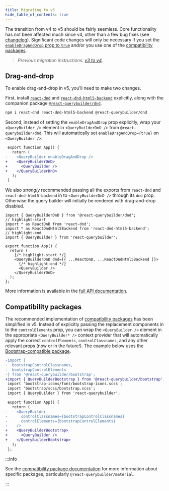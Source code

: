 ```yaml
---
title: Migrating to v5
hide_table_of_contents: true
---
```


The transition from v4 to v5 should be fairly seemless. Core functionality has not been affected much since v4, other than a few bug fixes (see [changelog](https://github.com/react-querybuilder/react-querybuilder/blob/main/CHANGELOG.md#v500---2022-10-22)). Significant code changes will only be necessary if you set the [`enableDragAndDrop` prop to `true`](#drag-and-drop) and/or you use one of the [compatibility packages](#compatibility-packages).

> _Previous migration instructions: [v3 to v4](/docs/4/migrate)._

## Drag-and-drop

To enable drag-and-drop in v5, you'll need to make two changes.

First, install [`react-dnd`](https://www.npmjs.com/package/react-dnd) and [`react-dnd-html5-backend`](https://www.npmjs.com/package/react-dnd-html5-backend) explicitly, along with the companion package [`@react-querybuilder/dnd`](https://www.npmjs.com/package/@react-querybuilder/dnd).

```bash npm2yarn
npm i react-dnd react-dnd-html5-backend @react-querybuilder/dnd
```

Second, instead of setting the `enableDragAndDrop` prop explicitly, wrap your `<QueryBuilder />` element in `<QueryBuilderDnD />` from `@react-querybuilder/dnd`. This will automatically set `enableDragAndDrop={true}` on `<QueryBuilder />`.

```diff
 export function App() {
   return (
-    <QueryBuilder enableDragAndDrop />
+    <QueryBuilderDnD>
+      <QueryBuilder />
+    </QueryBuilderDnD>
   );
 }
```

We also _strongly_ recommended passing all the exports from `react-dnd` and `react-dnd-html5-backend` in to `<QueryBuilderDnD />` through its `dnd` prop. Otherwise the query builder will initially be rendered with drag-and-drop disabled.

```tsx
import { QueryBuilderDnD } from '@react-querybuilder/dnd';
// highlight-start
import * as ReactDnD from 'react-dnd';
import * as ReactDndHtml5Backend from 'react-dnd-html5-backend';
// highlight-end
import { QueryBuilder } from 'react-querybuilder';

export function App() {
  return (
    {/* highlight-start */}
    <QueryBuilderDnD dnd={{ ...ReactDnD, ...ReactDndHtml5Backend }}>
      {/* highlight-end */}
      <QueryBuilder />
    </QueryBuilderDnD>
  );
};
```

More information is available in the [full API documentation](./api/querybuilder#enabledraganddrop).

## Compatibility packages

The recommended implementation of [compatibility packages](./compat) has been simplified in v5. Instead of explicitly passing the replacement components in to the `controlElements` prop, you can wrap the `<QueryBuilder />` element in the appropriate `<QueryBuilder* />` context provider that will automatically apply the correct `controlElements`, `controlClassnames`, and any other relevant props (now or in the future!). The example below uses the [Bootstrap-compatible package](https://www.npmjs.com/package/@react-querybuilder/bootstrap).

```diff
-import {
-  bootstrapControlClassnames,
-  bootstrapControlElements
-} from '@react-querybuilder/bootstrap';
+import { QueryBuilderBootstrap } from '@react-querybuilder/bootstrap';
 import 'bootstrap-icons/font/bootstrap-icons.scss';
 import 'bootstrap/scss/bootstrap.scss';
 import { QueryBuilder } from 'react-querybuilder';

 export function App() {
   return (
-    <QueryBuilder
-      controlClassnames={bootstrapControlClassnames}
-      controlElements={bootstrapControlElements}
-    />
+    <QueryBuilderBootstrap>
+      <QueryBuilder />
+    </QueryBuilderBootstrap>
   );
 };
```

:::info

See the [compatibility package documentation](./compat) for more information about specific packages, particularly `@react-querybuilder/material`.

:::
